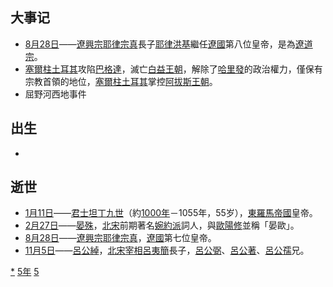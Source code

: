 {{yearTOC|1055|契丹'''[[重熙|重熙]]二十四年'''，'''[[清宁|清宁]]元年'''；北宋'''[[至和|至和]]二年'''；西夏'''[[福聖承道|福聖承道]]三年'''；大理'''[[政安|政安]]三年'''；越南'''[[龍瑞太平|龍瑞太平]]二年'''；日本'''[[天喜|天喜]]三年'''}}
== 大事记 ==
*[[8月28日|8月28日]]——[[遼興宗|遼興宗]][[耶律宗真|耶律宗真]]長子[[耶律洪基|耶律洪基]]繼任[[遼國|遼國]]第八位皇帝，是為[[遼道宗|遼道宗]]。
*[[塞爾柱土耳其|塞爾柱土耳其]]攻陷[[巴格達|巴格達]]，滅亡[[白益王朝|白益王朝]]，解除了[[哈里發|哈里發]]的政治權力，僅保有宗教首領的地位，[[塞爾柱土耳其|塞爾柱土耳其]]掌控[[阿拔斯王朝|阿拔斯王朝]]。
*屈野河西地事件

== 出生 ==
*

== 逝世 ==
{{Wikisource year mention}}
*[[1月11日|1月11日]]——[[君士坦丁九世|君士坦丁九世]]（約[[1000年|1000年]]－1055年，55岁），[[拜占庭帝国|東羅馬帝國]]皇帝。
*[[2月27日|2月27日]]——[[晏殊|晏殊]]，[[北宋|北宋]]前期著名[[婉約派|婉約派]]詞人，與[[歐陽修|歐陽修]]並稱「晏歐」。
*[[8月28日|8月28日]]——[[遼興宗|遼興宗]][[耶律宗真|耶律宗真]]，[[遼國|遼國]]第七位皇帝。
*[[11月5日|11月5日]]——[[呂公綽|呂公綽]]，[[北宋|北宋]][[宰相|宰相]][[呂夷簡|呂夷簡]]長子，[[呂公弼|呂公弼]]、[[呂公著|呂公著]]、[[呂公孺|呂公孺]]兄。

[[Category:1055年|*]]
[[Category:1050年代|5年]]
[[Category:11世纪各年|5]]